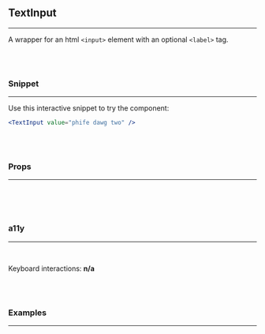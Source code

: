 
## TextInput
---
A wrapper for an html `<input>` element with an optional `<label>` tag.

<br/>
<br/>

### Snippet
---

Use this interactive snippet to try the component:
<br/>

```.jsx
<TextInput value="phife dawg two" />
```

<br/>
<br/>

### Props
---
<br/>
<PropsTable propMetaData={TextInput.__docgenInfo} />

<br/>
<br/>

### a11y
---
<br/>

Keyboard interactions: **n/a**

<br/>
<br/>

### Examples
---
<br/>

<Example />
